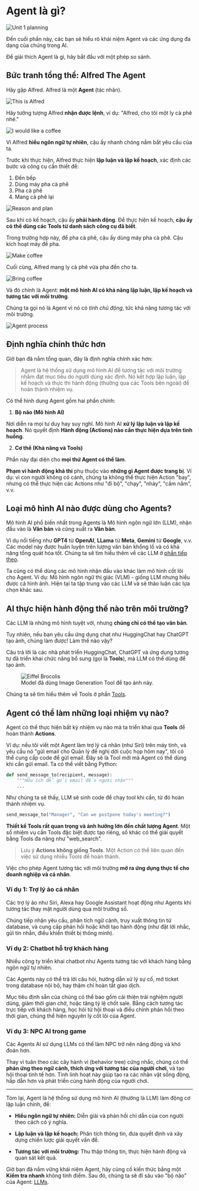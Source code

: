 # Agent là gì?

<img src="https://huggingface.co/datasets/agents-course/course-images/resolve/main/en/unit1/whiteboard-no-check.jpg" alt="Unit 1 planning"/>

Đến cuối phần này, các bạn sẽ hiểu rõ khái niệm Agent và các ứng dụng đa dạng của chúng trong AI.

Để giải thích Agent là gì, hãy bắt đầu với một phép so sánh.

## Bức tranh tổng thể: Alfred The Agent

Hãy gặp Alfred. Alfred là một **Agent** (tác nhân).

<img src="https://huggingface.co/datasets/agents-course/course-images/resolve/main/en/unit1/this-is-alfred.jpg" alt="This is Alfred"/>

Hãy tưởng tượng Alfred **nhận được lệnh**, ví dụ: "Alfred, cho tôi một ly cà phê nhé."

<img src="https://huggingface.co/datasets/agents-course/course-images/resolve/main/en/unit1/coffee-please.jpg" alt="I would like a coffee"/>

Vì Alfred **hiểu ngôn ngữ tự nhiên**, cậu ấy nhanh chóng nắm bắt yêu cầu của ta.

Trước khi thực hiện, Alfred thực hiện **lập luận và lập kế hoạch**, xác định các bước và công cụ cần thiết để:

1. Đến bếp  
2. Dùng máy pha cà phê  
3. Pha cà phê  
4. Mang cà phê lại

<img src="https://huggingface.co/datasets/agents-course/course-images/resolve/main/en/unit1/reason-and-plan.jpg" alt="Reason and plan"/>

Sau khi có kế hoạch, cậu ấy **phải hành động**. Để thực hiện kế hoạch, **cậu ấy có thể dùng các Tools từ danh sách công cụ đã biết**. 

Trong trường hợp này, để pha cà phê, cậu ấy dùng máy pha cà phê. Cậu kích hoạt máy để pha.

<img src="https://huggingface.co/datasets/agents-course/course-images/resolve/main/en/unit1/make-coffee.jpg" alt="Make coffee"/>

Cuối cùng, Alfred mang ly cà phê vừa pha đến cho ta.

<img src="https://huggingface.co/datasets/agents-course/course-images/resolve/main/en/unit1/bring-coffee.jpg" alt="Bring coffee"/>

Và đó chính là Agent: **một mô hình AI có khả năng lập luận, lập kế hoạch và tương tác với môi trường**. 

Chúng ta gọi nó là Agent vì nó có _tính chủ động_, tức khả năng tương tác với môi trường.

<img src="https://huggingface.co/datasets/agents-course/course-images/resolve/main/en/unit1/process.jpg" alt="Agent process"/>

## Định nghĩa chính thức hơn

Giờ bạn đã nắm tổng quan, đây là định nghĩa chính xác hơn:

> Agent là hệ thống sử dụng mô hình AI để tương tác với môi trường nhằm đạt mục tiêu do người dùng xác định. Nó kết hợp lập luận, lập kế hoạch và thực thi hành động (thường qua các Tools bên ngoài) để hoàn thành nhiệm vụ.

Có thể hình dung Agent gồm hai phần chính:

1. **Bộ não (Mô hình AI)**

Nơi diễn ra mọi tư duy hay suy nghĩ. Mô hình AI **xử lý lập luận và lập kế hoạch**.
Nó quyết định **Hành động (Actions) nào cần thực hiện dựa trên tình huống**.

2. **Cơ thể (Khả năng và Tools)**

Phần này đại diện cho **mọi thứ Agent có thể làm**.

**Phạm vi hành động khả thi** phụ thuộc vào **những gì Agent được trang bị**. Ví dụ: vì con người không có cánh, chúng ta không thể thực hiện Action "bay", nhưng có thể thực hiện các Actions như "đi bộ", "chạy", "nhảy", "cầm nắm", v.v.

## Loại mô hình AI nào được dùng cho Agents?

Mô hình AI phổ biến nhất trong Agents là Mô hình ngôn ngữ lớn (LLM), nhận đầu vào là **Văn bản** và cũng xuất ra **Văn bản**.

Ví dụ nổi tiếng như **GPT4** từ **OpenAI**, **LLama** từ **Meta**, **Gemini** từ **Google**, v.v. Các model này được huấn luyện trên lượng văn bản khổng lồ và có khả năng tổng quát hóa tốt. Chúng ta sẽ tìm hiểu thêm về các LLM ở [phần tiếp theo](what-are-llms).

<Tip>
Ta cũng có thể dùng các mô hình nhận đầu vào khác làm mô hình cốt lõi cho Agent. Ví dụ: Mô hình ngôn ngữ thị giác (VLM) - giống LLM nhưng hiểu được cả hình ảnh. Hiện tại ta tập trung vào các LLM và sẽ thảo luận các lựa chọn khác sau.
</Tip>

## AI thực hiện hành động thế nào trên môi trường?

Các LLM là những mô hình tuyệt vời, nhưng **chúng chỉ có thể tạo văn bản**. 

Tuy nhiên, nếu bạn yêu cầu ứng dụng chat như HuggingChat hay ChatGPT tạo ảnh, chúng làm được! Làm thế nào vậy?

Câu trả lời là các nhà phát triển HuggingChat, ChatGPT và ứng dụng tương tự đã triển khai chức năng bổ sung (gọi là **Tools**), mà LLM có thể dùng để tạo ảnh.

<figure>
<img src="https://huggingface.co/datasets/agents-course/course-images/resolve/main/en/unit1/eiffel_brocolis.jpg" alt="Eiffel Brocolis"/>
<figcaption>Model đã dùng Image Generation Tool để tạo ảnh này.
</figcaption>
</figure>

Chúng ta sẽ tìm hiểu thêm về Tools ở phần [Tools](tools).

## Agent có thể làm những loại nhiệm vụ nào?

Agent có thể thực hiện bất kỳ nhiệm vụ nào mà ta triển khai qua **Tools** để hoàn thành **Actions**.

Ví dụ: nếu tôi viết một Agent làm trợ lý cá nhân (như Siri) trên máy tính, và yêu cầu nó "gửi email cho Quản lý đề nghị dời cuộc họp hôm nay", tôi có thể cung cấp code để gửi email. Đây sẽ là Tool mới mà Agent có thể dùng khi cần gửi email. Ta có thể viết bằng Python:

```python
def send_message_to(recipient, message):
    """Hữu ích để gửi email đến người nhận"""
    ...
```

Như chúng ta sẽ thấy, LLM sẽ sinh code để chạy tool khi cần, từ đó hoàn thành nhiệm vụ.

```python
send_message_to("Manager", "Can we postpone today's meeting?")
```

**Thiết kế Tools rất quan trọng và ảnh hưởng lớn đến chất lượng Agent**. Một số nhiệm vụ cần Tools đặc biệt được tạo riêng, số khác có thể giải quyết bằng Tools đa năng như "web_search".

> Lưu ý **Actions không giống Tools**. Một Action có thể liên quan đến việc sử dụng nhiều Tools để hoàn thành.

Việc cho phép Agent tương tác với môi trường **mở ra ứng dụng thực tế cho doanh nghiệp và cá nhân**.

### Ví dụ 1: Trợ lý ảo cá nhân

Các trợ lý ảo như Siri, Alexa hay Google Assistant hoạt động như Agents khi tương tác thay mặt người dùng qua môi trường số.

Chúng tiếp nhận yêu cầu, phân tích ngữ cảnh, truy xuất thông tin từ database, và cung cấp phản hồi hoặc khởi tạo hành động (như đặt lời nhắc, gửi tin nhắn, điều khiển thiết bị thông minh).

### Ví dụ 2: Chatbot hỗ trợ khách hàng

Nhiều công ty triển khai chatbot như Agents tương tác với khách hàng bằng ngôn ngữ tự nhiên.

Các Agents này có thể trả lời câu hỏi, hướng dẫn xử lý sự cố, mở ticket trong database nội bộ, hay thậm chí hoàn tất giao dịch.

Mục tiêu định sẵn của chúng có thể bao gồm cải thiện trải nghiệm người dùng, giảm thời gian chờ, hoặc tăng tỷ lệ chốt sale. Bằng cách tương tác trực tiếp với khách hàng, học hỏi từ hội thoại và điều chỉnh phản hồi theo thời gian, chúng thể hiện nguyên lý cốt lõi của Agent.

### Ví dụ 3: NPC AI trong game

Các Agents AI sử dụng LLMs có thể làm NPC trở nên năng động và khó đoán hơn.

Thay vì tuân theo các cây hành vi (behavior tree) cứng nhắc, chúng có thể **phản ứng theo ngữ cảnh, thích ứng với tương tác của người chơi**, và tạo hội thoại tinh tế hơn. Tính linh hoạt này giúp tạo ra các nhân vật sống động, hấp dẫn hơn và phát triển cùng hành động của người chơi.

---

Tóm lại, Agent là hệ thống sử dụng mô hình AI (thường là LLM) làm động cơ lập luận chính, để:

- **Hiểu ngôn ngữ tự nhiên:** Diễn giải và phản hồi chỉ dẫn của con người theo cách có ý nghĩa.

- **Lập luận và lập kế hoạch:** Phân tích thông tin, đưa quyết định và xây dựng chiến lược giải quyết vấn đề.

- **Tương tác với môi trường:** Thu thập thông tin, thực hiện hành động và quan sát kết quả.

Giờ bạn đã nắm vững khái niệm Agent, hãy củng cố kiến thức bằng một **Kiểm tra nhanh** không tính điểm. Sau đó, chúng ta sẽ đi sâu vào "bộ não" của Agent: [LLMs](what-are-llms).